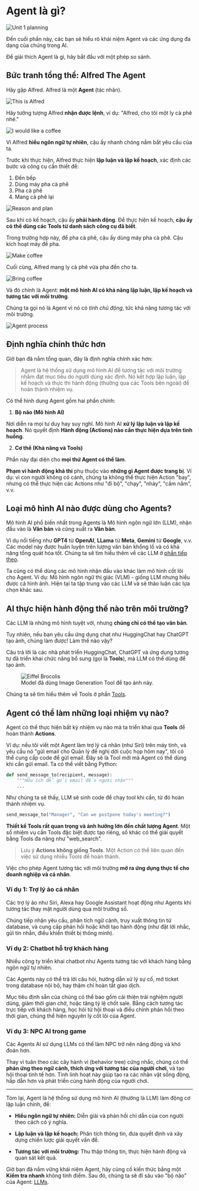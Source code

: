 # Agent là gì?

<img src="https://huggingface.co/datasets/agents-course/course-images/resolve/main/en/unit1/whiteboard-no-check.jpg" alt="Unit 1 planning"/>

Đến cuối phần này, các bạn sẽ hiểu rõ khái niệm Agent và các ứng dụng đa dạng của chúng trong AI.

Để giải thích Agent là gì, hãy bắt đầu với một phép so sánh.

## Bức tranh tổng thể: Alfred The Agent

Hãy gặp Alfred. Alfred là một **Agent** (tác nhân).

<img src="https://huggingface.co/datasets/agents-course/course-images/resolve/main/en/unit1/this-is-alfred.jpg" alt="This is Alfred"/>

Hãy tưởng tượng Alfred **nhận được lệnh**, ví dụ: "Alfred, cho tôi một ly cà phê nhé."

<img src="https://huggingface.co/datasets/agents-course/course-images/resolve/main/en/unit1/coffee-please.jpg" alt="I would like a coffee"/>

Vì Alfred **hiểu ngôn ngữ tự nhiên**, cậu ấy nhanh chóng nắm bắt yêu cầu của ta.

Trước khi thực hiện, Alfred thực hiện **lập luận và lập kế hoạch**, xác định các bước và công cụ cần thiết để:

1. Đến bếp  
2. Dùng máy pha cà phê  
3. Pha cà phê  
4. Mang cà phê lại

<img src="https://huggingface.co/datasets/agents-course/course-images/resolve/main/en/unit1/reason-and-plan.jpg" alt="Reason and plan"/>

Sau khi có kế hoạch, cậu ấy **phải hành động**. Để thực hiện kế hoạch, **cậu ấy có thể dùng các Tools từ danh sách công cụ đã biết**. 

Trong trường hợp này, để pha cà phê, cậu ấy dùng máy pha cà phê. Cậu kích hoạt máy để pha.

<img src="https://huggingface.co/datasets/agents-course/course-images/resolve/main/en/unit1/make-coffee.jpg" alt="Make coffee"/>

Cuối cùng, Alfred mang ly cà phê vừa pha đến cho ta.

<img src="https://huggingface.co/datasets/agents-course/course-images/resolve/main/en/unit1/bring-coffee.jpg" alt="Bring coffee"/>

Và đó chính là Agent: **một mô hình AI có khả năng lập luận, lập kế hoạch và tương tác với môi trường**. 

Chúng ta gọi nó là Agent vì nó có _tính chủ động_, tức khả năng tương tác với môi trường.

<img src="https://huggingface.co/datasets/agents-course/course-images/resolve/main/en/unit1/process.jpg" alt="Agent process"/>

## Định nghĩa chính thức hơn

Giờ bạn đã nắm tổng quan, đây là định nghĩa chính xác hơn:

> Agent là hệ thống sử dụng mô hình AI để tương tác với môi trường nhằm đạt mục tiêu do người dùng xác định. Nó kết hợp lập luận, lập kế hoạch và thực thi hành động (thường qua các Tools bên ngoài) để hoàn thành nhiệm vụ.

Có thể hình dung Agent gồm hai phần chính:

1. **Bộ não (Mô hình AI)**

Nơi diễn ra mọi tư duy hay suy nghĩ. Mô hình AI **xử lý lập luận và lập kế hoạch**.
Nó quyết định **Hành động (Actions) nào cần thực hiện dựa trên tình huống**.

2. **Cơ thể (Khả năng và Tools)**

Phần này đại diện cho **mọi thứ Agent có thể làm**.

**Phạm vi hành động khả thi** phụ thuộc vào **những gì Agent được trang bị**. Ví dụ: vì con người không có cánh, chúng ta không thể thực hiện Action "bay", nhưng có thể thực hiện các Actions như "đi bộ", "chạy", "nhảy", "cầm nắm", v.v.

## Loại mô hình AI nào được dùng cho Agents?

Mô hình AI phổ biến nhất trong Agents là Mô hình ngôn ngữ lớn (LLM), nhận đầu vào là **Văn bản** và cũng xuất ra **Văn bản**.

Ví dụ nổi tiếng như **GPT4** từ **OpenAI**, **LLama** từ **Meta**, **Gemini** từ **Google**, v.v. Các model này được huấn luyện trên lượng văn bản khổng lồ và có khả năng tổng quát hóa tốt. Chúng ta sẽ tìm hiểu thêm về các LLM ở [phần tiếp theo](what-are-llms).

<Tip>
Ta cũng có thể dùng các mô hình nhận đầu vào khác làm mô hình cốt lõi cho Agent. Ví dụ: Mô hình ngôn ngữ thị giác (VLM) - giống LLM nhưng hiểu được cả hình ảnh. Hiện tại ta tập trung vào các LLM và sẽ thảo luận các lựa chọn khác sau.
</Tip>

## AI thực hiện hành động thế nào trên môi trường?

Các LLM là những mô hình tuyệt vời, nhưng **chúng chỉ có thể tạo văn bản**. 

Tuy nhiên, nếu bạn yêu cầu ứng dụng chat như HuggingChat hay ChatGPT tạo ảnh, chúng làm được! Làm thế nào vậy?

Câu trả lời là các nhà phát triển HuggingChat, ChatGPT và ứng dụng tương tự đã triển khai chức năng bổ sung (gọi là **Tools**), mà LLM có thể dùng để tạo ảnh.

<figure>
<img src="https://huggingface.co/datasets/agents-course/course-images/resolve/main/en/unit1/eiffel_brocolis.jpg" alt="Eiffel Brocolis"/>
<figcaption>Model đã dùng Image Generation Tool để tạo ảnh này.
</figcaption>
</figure>

Chúng ta sẽ tìm hiểu thêm về Tools ở phần [Tools](tools).

## Agent có thể làm những loại nhiệm vụ nào?

Agent có thể thực hiện bất kỳ nhiệm vụ nào mà ta triển khai qua **Tools** để hoàn thành **Actions**.

Ví dụ: nếu tôi viết một Agent làm trợ lý cá nhân (như Siri) trên máy tính, và yêu cầu nó "gửi email cho Quản lý đề nghị dời cuộc họp hôm nay", tôi có thể cung cấp code để gửi email. Đây sẽ là Tool mới mà Agent có thể dùng khi cần gửi email. Ta có thể viết bằng Python:

```python
def send_message_to(recipient, message):
    """Hữu ích để gửi email đến người nhận"""
    ...
```

Như chúng ta sẽ thấy, LLM sẽ sinh code để chạy tool khi cần, từ đó hoàn thành nhiệm vụ.

```python
send_message_to("Manager", "Can we postpone today's meeting?")
```

**Thiết kế Tools rất quan trọng và ảnh hưởng lớn đến chất lượng Agent**. Một số nhiệm vụ cần Tools đặc biệt được tạo riêng, số khác có thể giải quyết bằng Tools đa năng như "web_search".

> Lưu ý **Actions không giống Tools**. Một Action có thể liên quan đến việc sử dụng nhiều Tools để hoàn thành.

Việc cho phép Agent tương tác với môi trường **mở ra ứng dụng thực tế cho doanh nghiệp và cá nhân**.

### Ví dụ 1: Trợ lý ảo cá nhân

Các trợ lý ảo như Siri, Alexa hay Google Assistant hoạt động như Agents khi tương tác thay mặt người dùng qua môi trường số.

Chúng tiếp nhận yêu cầu, phân tích ngữ cảnh, truy xuất thông tin từ database, và cung cấp phản hồi hoặc khởi tạo hành động (như đặt lời nhắc, gửi tin nhắn, điều khiển thiết bị thông minh).

### Ví dụ 2: Chatbot hỗ trợ khách hàng

Nhiều công ty triển khai chatbot như Agents tương tác với khách hàng bằng ngôn ngữ tự nhiên.

Các Agents này có thể trả lời câu hỏi, hướng dẫn xử lý sự cố, mở ticket trong database nội bộ, hay thậm chí hoàn tất giao dịch.

Mục tiêu định sẵn của chúng có thể bao gồm cải thiện trải nghiệm người dùng, giảm thời gian chờ, hoặc tăng tỷ lệ chốt sale. Bằng cách tương tác trực tiếp với khách hàng, học hỏi từ hội thoại và điều chỉnh phản hồi theo thời gian, chúng thể hiện nguyên lý cốt lõi của Agent.

### Ví dụ 3: NPC AI trong game

Các Agents AI sử dụng LLMs có thể làm NPC trở nên năng động và khó đoán hơn.

Thay vì tuân theo các cây hành vi (behavior tree) cứng nhắc, chúng có thể **phản ứng theo ngữ cảnh, thích ứng với tương tác của người chơi**, và tạo hội thoại tinh tế hơn. Tính linh hoạt này giúp tạo ra các nhân vật sống động, hấp dẫn hơn và phát triển cùng hành động của người chơi.

---

Tóm lại, Agent là hệ thống sử dụng mô hình AI (thường là LLM) làm động cơ lập luận chính, để:

- **Hiểu ngôn ngữ tự nhiên:** Diễn giải và phản hồi chỉ dẫn của con người theo cách có ý nghĩa.

- **Lập luận và lập kế hoạch:** Phân tích thông tin, đưa quyết định và xây dựng chiến lược giải quyết vấn đề.

- **Tương tác với môi trường:** Thu thập thông tin, thực hiện hành động và quan sát kết quả.

Giờ bạn đã nắm vững khái niệm Agent, hãy củng cố kiến thức bằng một **Kiểm tra nhanh** không tính điểm. Sau đó, chúng ta sẽ đi sâu vào "bộ não" của Agent: [LLMs](what-are-llms).